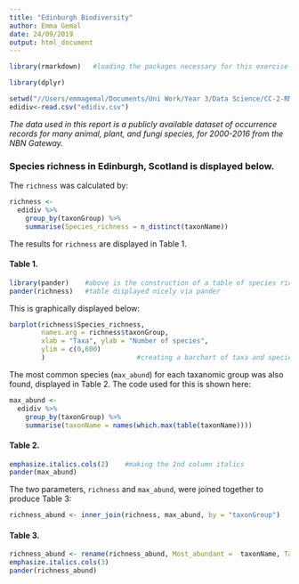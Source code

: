 ```yaml
---
title: "Edinburgh Biodiversity"
author: Emma Gemal
date: 24/09/2019
output: html_document 
---
```


```r
library(rmarkdown)   #loading the packages necessary for this exercise
```
```r
library(dplyr)
```

```r
setwd("//Users/emmagemal/Documents/Uni Work/Year 3/Data Science/CC-2-RMarkdown-master")   #working directory set
edidiv<-read.csv("edidiv.csv")
```



*The data used in this report is a publicly available dataset of occurrence records for many animal, plant, and fungi species, for 2000-2016 from the NBN Gateway.*

### Species richness in Edinburgh, Scotland is displayed below. 
The `richness` was calculated by:

```r
richness <- 
  edidiv %>%
    group_by(taxonGroup) %>%
    summarise(Species_richness = n_distinct(taxonName))
```
The results for `richness` are displayed in Table 1.

#### Table 1.
```r
library(pander)    #above is the construction of a table of species richness for each taxanomic group
pander(richness)   #table displayed nicely via pander 
```

This is graphically displayed below:

```r
barplot(richness$Species_richness, 
        names.arg = richness$taxonGroup, 
        xlab = "Taxa", ylab = "Number of species", 
        ylim = c(0,600)
        )                       #creating a barchart of taxa and species abundance  
```

The most common species (`max_abund`) for each taxanomic group was also found, displayed in Table 2. The code used for this is shown here:
```r
max_abund <-
  edidiv %>%
    group_by(taxonGroup) %>%
    summarise(taxonName = names(which.max(table(taxonName))))
```
#### Table 2.
```r
emphasize.italics.cols(2)    #making the 2nd column italics 
pander(max_abund)
```

The two parameters, `richness` and `max_abund`, were joined together to produce Table 3:
```r
richness_abund <- inner_join(richness, max_abund, by = "taxonGroup")
```
#### Table 3. 
```r
richness_abund <- rename(richness_abund, Most_abundant =  taxonName, Taxon = taxonGroup)
emphasize.italics.cols(3)
pander(richness_abund)
```

